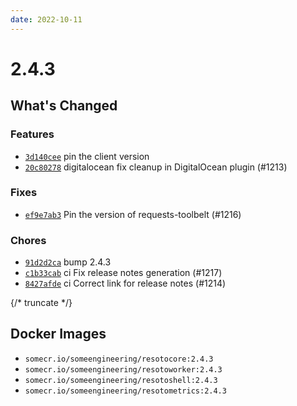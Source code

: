 ```yaml
---
date: 2022-10-11
---
```


# 2.4.3

## What's Changed

### Features

- [`3d140cee`](https://github.com/someengineering/resoto/commit/3d140cee) pin the client version
- [`20c80278`](https://github.com/someengineering/resoto/commit/20c80278) <span class="badge badge--secondary">digitalocean</span> fix cleanup in DigitalOcean plugin (#1213)

### Fixes

- [`ef9e7ab3`](https://github.com/someengineering/resoto/commit/ef9e7ab3) Pin the version of requests-toolbelt (#1216)

### Chores

- [`91d2d2ca`](https://github.com/someengineering/resoto/commit/91d2d2ca) bump 2.4.3
- [`c1b33cab`](https://github.com/someengineering/resoto/commit/c1b33cab) <span class="badge badge--secondary">ci</span> Fix release notes generation (#1217)
- [`8427afde`](https://github.com/someengineering/resoto/commit/8427afde) <span class="badge badge--secondary">ci</span> Correct link for release notes (#1214)

{/* truncate */}

## Docker Images

- `somecr.io/someengineering/resotocore:2.4.3`
- `somecr.io/someengineering/resotoworker:2.4.3`
- `somecr.io/someengineering/resotoshell:2.4.3`
- `somecr.io/someengineering/resotometrics:2.4.3`

